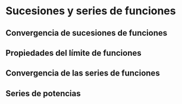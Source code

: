 # Sucesiones y series de funciones

## Convergencia de sucesiones de funciones

## Propiedades del límite de funciones

## Convergencia de las series de funciones

## Series de potencias